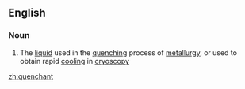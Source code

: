 ==English==

===Noun===
{{en-noun}}

# The [[liquid]] used in the [[quenching]] process of [[metallurgy]], or used to obtain rapid [[cooling]] in [[cryoscopy]]

[[zh:quenchant]]